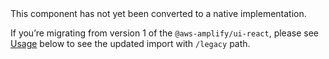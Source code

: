 
<Alert role="none" variation="info" heading="Web Component">
This component has not yet been converted to a native implementation.

If you’re migrating from version 1 of the `@aws-amplify/ui-react`, please see [Usage](#usage) below to see the updated import with `/legacy` path.

</Alert>
